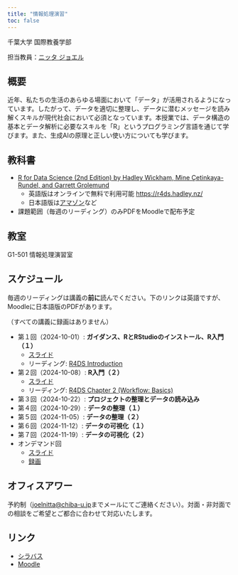 ```yaml
---
title: "情報処理演習"
toc: false
---
```


千葉大学 国際教養学部

担当教員：[ニッタ ジョエル](https://www.joelnitta.com)

## 概要

近年、私たちの生活のあらゆる場面において「データ」が活用されるようになっています。したがって、データを適切に整理し、データに潜むメッセージを読み解くスキルが現代社会において必須となっています。本授業では、データ構造の基本とデータ解析に必要なスキルを「R」というプログラミング言語を通じて学びます。また、生成AIの原理と正しい使い方についても学びます。

## 教科書

- [R for Data Science (2nd Edition) by Hadley Wickham, Mine Çetinkaya-Rundel, and Garrett Grolemund](https://r4ds.hadley.nz/)
  - 英語版はオンラインで無料で利用可能 [https://r4ds.hadley.nz/](https://r4ds.hadley.nz/)
  - 日本語版は[アマゾン](https://www.amazon.co.jp/R%E3%81%A7%E3%81%AF%E3%81%98%E3%82%81%E3%82%8B%E3%83%87%E3%83%BC%E3%82%BF%E3%82%B5%E3%82%A4%E3%82%A8%E3%83%B3%E3%82%B9-%E7%AC%AC2%E7%89%88-Hadley-Wickham/dp/4814400772/ref=sr_1_2?__mk_ja_JP=%E3%82%AB%E3%82%BF%E3%82%AB%E3%83%8A&crid=38I6KDKKIV16O&dib=eyJ2IjoiMSJ9.GGF0L1q-Erx9HU27rscRki94Ao9GXZ5y2HVFdEev4zxG1OTnzPpbg-mjmrzdKgeFzt1hC_NBl3doKyAasQaPGTZCi-OU_aKSZ92B_Jb5wmua9KFy3v5UPz0PQAMonejSVV660k3GOmLZo2il--e6dr0xcuhnABRob_ZQ_SP4i89KX-EtaiytgmFSsGyZfjLCHe4mhXgpnc3kl4yXZSFvx-WwDLOGM4BBrxDULLWvVHbiFXTbdFKKoyTHnGHMo2b-2gH-pJtvNNrbvyfapYofa71PdrY0p6HPWpZ2_HI2Gn0.jtDTN8tC0wccGCgPGCZmNMKsX0PRN3vXFMTo4JbMnWw&dib_tag=se&keywords=R+for+Data+Science+%282nd+Edition%29&qid=1725332552&sprefix=r+for+data+science+2nd+edition+%2Caps%2C255&sr=8-2)など

- 課題範囲（毎週のリーディング）のみPDFをMoodleで配布予定

## 教室

G1-501 情報処理演習室

## スケジュール

毎週のリーディングは講義の**前に**読んでください。下のリンクは英語ですが、Moodleに日本語版のPDFがあります。

（すべての講義に録画はありません）

- 第１回（2024-10-01）: **ガイダンス、RとRStudioのインストール、R入門（１）**
  - [スライド](day1/index.qmd)
  - リーディング: [R4DS Introduction](https://r4ds.hadley.nz/intro)
- 第２回（2024-10-08）: **R入門（２）**
  - [スライド](day2/index.qmd)
  - リーディング: [R4DS Chapter 2 (Workflow: Basics)](https://r4ds.hadley.nz/workflow-basics)
- 第３回（2024-10-22）: **プロジェクトの整理とデータの読み込み**
- 第４回（2024-10-29）: **データの整理（１）**
- 第５回（2024-11-05）: **データの整理（２）**
- 第６回（2024-11-12）: **データの可視化（１）**
- 第７回（2024-11-19）: **データの可視化（２）**
- オンデマンド回
  - [スライド](on-demand/index.qmd)
  - [録画](https://youtu.be/ok837FBoEI8)

## オフィスアワー

予約制（<joelnitta@chiba-u.jp>までメールにてご連絡ください）。対面・非対面での相談をご希望とご都合に合わせて対応いたします。

## リンク

- [シラバス](https://syllabus.gs.chiba-u.jp/2024/101101101076000/Z011202901/ja_JP)
- [Moodle](https://moodle.gs.chiba-u.jp/moodle/course/view.php?id=37946)
